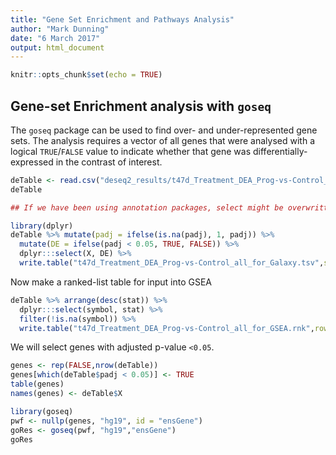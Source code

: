 ```yaml
---
title: "Gene Set Enrichment and Pathways Analysis"
author: "Mark Dunning"
date: "6 March 2017"
output: html_document
---
```


```r
knitr::opts_chunk$set(echo = TRUE)
```

## Gene-set Enrichment analysis with `goseq`

The `goseq` package can be used to find over- and under-represented gene sets. The analysis requires a vector of all genes that were analysed with a logical `TRUE`/`FALSE` value to indicate whether that gene was differentially-expressed in the contrast of interest.

```r
deTable <- read.csv("deseq2_results/t47d_Treatment_DEA_Prog-vs-Control_all.csv")
deTable
```

```r
## If we have been using annotation packages, select might be overwritten to be select from the AnnotationDBI package rather than dplyr. Using dplyr:::select we explicitly make sure the correct function is used.

library(dplyr)
deTable %>% mutate(padj = ifelse(is.na(padj), 1, padj)) %>% 
  mutate(DE = ifelse(padj < 0.05, TRUE, FALSE)) %>% 
  dplyr:::select(X, DE) %>% 
  write.table("t47d_Treatment_DEA_Prog-vs-Control_all_for_Galaxy.tsv",sep="\t",row.names=FALSE)
```

Now make a ranked-list table for input into GSEA

```r

deTable %>% arrange(desc(stat)) %>% 
  dplyr:::select(symbol, stat) %>% 
  filter(!is.na(symbol)) %>% 
  write.table("t47d_Treatment_DEA_Prog-vs-Control_all_for_GSEA.rnk",row.names=FALSE,sep="\t",quote=FALSE)

```


We will select genes with adjusted p-value `<0.05`. 
```r
genes <- rep(FALSE,nrow(deTable))
genes[which(deTable$padj < 0.05)] <- TRUE
table(genes)
names(genes) <- deTable$X 
```



```r
library(goseq)
pwf <- nullp(genes, "hg19", id = "ensGene")
goRes <- goseq(pwf, "hg19","ensGene")
goRes
```

